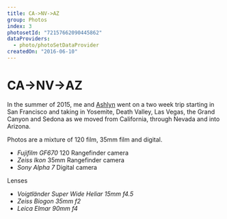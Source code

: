 ```yaml
---
title: CA->NV->AZ
group: Photos
index: 3
photosetId: "72157662090445862"
dataProviders:
  - photo/photoSetDataProvider
createdOn: "2016-06-10"
---
```



# CA->NV->AZ

In the summer of 2015, me and [Ashlyn](http://www.agehrettphoto.com/) went on a two week trip starting in San Francisco and taking in Yosemite, Death Valley, Las Vegas, the Grand Canyon and Sedona as we moved from California, through Nevada and into Arizona.

Photos are a mixture of 120 film, 35mm film and digital.

- _Fujifilm GF670_ 120 Rangefinder camera
- _Zeiss Ikon_ 35mm Rangefinder camera
- _Sony Alpha 7_ Digital camera

Lenses

- _Voigtländer Super Wide Heliar 15mm f4.5_
- _Zeiss Biogon 35mm f2_
- _Leica Elmar 90mm f4_

<PhotoSet />
